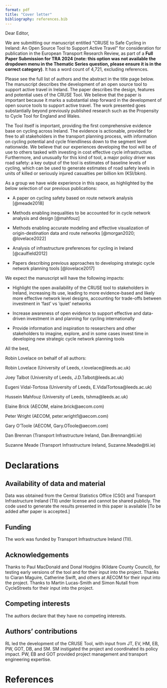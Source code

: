 ```yaml
---
format: pdf
title: "Cover letter"
bibliography: references.bib
---
```


```{=html}
<!-- Cover letter file, answering the following questions:

    1–2 sentences about the importance of the manuscript.
    1–2 sentences about the experience the author group has on the topic (for example, previous publications).
    1–2 sentences about the (expected) clinical impact of the manuscript. -->
```
Dear Editor,

We are submitting our manuscript entitled "CRUSE to Safe Cycling in Ireland: An Open Source Tool to Support Active Travel" for consideration for publication in the European Transport Research Review, as part of a **Full Paper Submission for TRA 2024 (note: this option was not available the dropdown menu in the Thematic Series question, please ensure it is in the correct category)**.
It has a word count of 4,721, excluding references.

Please see the full list of authors and the abstract in the title page below.
The manuscript describes the development of an open source tool to support active travel in Ireland.
The paper describes the design, features and potential uses of the CRUSE Tool.
We believe that the paper is important because it marks a substantial step forward in the development of open source tools to support active travel.
The work presented goes substantially beyond previously published research such as the Propensity to Cycle Tool for England and Wales.

The Tool itself is important, providing the first comprehensive evidence base on cycling across Ireland.
The evidence is actionable, provided for free to all stakeholders in the transport planning process, with information on cycling potential and cycle friendliness down to the segment level nationwide.
We believe that our experiences developing the tool will be of use to others tasked with investing in cost effective cycle infrastructure.
Furthermore, and unusually for this kind of tool, a major policy driver was road safety: a key output of the tool is estimates of baseline levels of cycling, which can be used to generate estimates of road safety levels in units of killed or seriously injured casualties per billion km (KSI/bkm).

As a group we have wide experience in this space, as highlighted by the below selection of our previous publications:

-   A paper on cycling safety based on route network analysis [@meade2018]

-   Methods enabling inequalities to be accounted for in cycle network analysis and design [@mahfouz]

-   Methods enabling accurate modeling and effective visualization of origin-destination data and route networks [@morgan2020; @lovelace2022]

-   Analysis of infrastructure preferences for cycling in Ireland [@caulfield2012]

-   Papers describing previous approaches to developing strategic cycle network planning tools [@lovelace2017]

We expect the manuscript will have the following impacts:

-   Highlight the open availability of the CRUSE tool to stakeholders in Ireland, increasing its use, leading to more evidence-based and likely more effective network level designs, accounting for trade-offs between investment in 'fast' vs 'quiet' networks

-   Increase awareness of open evidence to support effective and data-driven investment in and planning for cycling internationally

-   Provide information and inspiration to researchers and other stakeholders to imagine, explore, and in some cases invest time in developing new strategic cycle network planning tools

All the best,

Robin Lovelace on behalf of all authors:

Robin Lovelace (University of Leeds, r.lovelace@leeds.ac.uk)

Joey Talbot (University of Leeds, J.D.Talbot@leeds.ac.uk)

Eugeni Vidal-Tortosa (University of Leeds, E.VidalTortosa@leeds.ac.uk)

Hussein Mahfouz (University of Leeds, tshma@leeds.ac.uk)

Elaine Brick (AECOM, elaine.brick@aecom.com)

Peter Wright (AECOM, peter.wright1@aecom.com)

Gary O'Toole (AECOM, Gary.OToole@aecom.com)

Dan Brennan (Transport Infrastructure Ireland, Dan.Brennan@tii.ie)

Suzanne Meade (Transport Infrastructure Ireland, Suzanne.Meade@tii.ie)



# Declarations

## Availability of data and material {.unnumbered}

Data was obtained from the Central Statistics Office (CSO) and Transport Infrastructure Ireland (TII) under license and cannot be shared publicly.
The code used to generate the results presented in this paper is available <!-- at https://github.com/cruse-bike. --> \[To be added after paper is accepted.\]

## Funding {.unnumbered}

The work was funded by Transport Infrastructure Ireland (TII).

## Acknowledgements {.unnumbered}

Thanks to Paul MacDonald and Donal Hodgins (Kildare County Council), for testing early versions of the tool and for their input into the project.
Thanks to Ciaran Maguire, Catherine Swift, and others at AECOM for their input into the project.
Thanks to Martin Lucas-Smith and Simon Nutall from CycleStreets for their input into the project.

## Competing interests {.unnumbered}

The authors declare that they have no competing interests.

## Authors' contributions {.unnumbered}

RL led the development of the CRUSE Tool, with input from JT, EV, HM, EB, PW, GOT, DB, and SM.
SM instigated the project and coordinated its policy impact.
PW, EB and GOT provided project management and transport engineering expertise.

# References